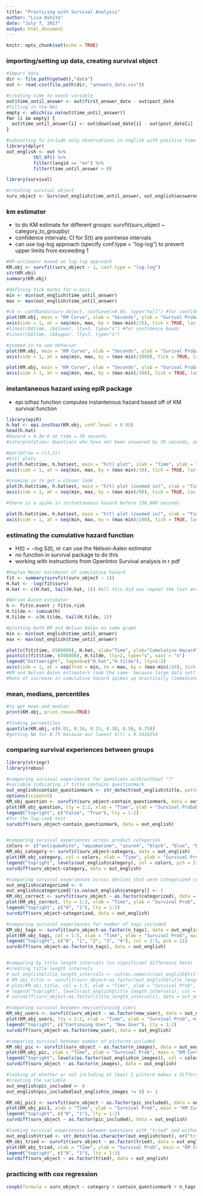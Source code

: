 ```yaml
---
title: "Practicing with Survival Analysis"
author: "Lisa Oshita"
date: "July 7, 2017"
output: html_document
---
```


```r
knitr::opts_chunk$set(echo = TRUE)
```

### importing/setting up data, creating survival object
```r
#import data
dir <- file.path(getwd(),"data")
out <- read.csv(file.path(dir, "answers_data.csv"))

#creating time to event variable
out$time_until_answer <- out$first_answer_date - out$post_date
#filling in the NAs
empty <- which(is.na(out$time_until_answer))
for (i in empty) {
  out$time_until_answer[i] <- out$download_date[i] - out$post_date[i]
}

#subsetting to include only observations in english with positive time to event values
library(dplyr)
out_english <- out %>% 
          tbl_df() %>% 
          filter(langid == "en") %>%
          filter(time_until_answer > 0)

library(survival)

#creating survival object
surv_object <- Surv(out_english$time_until_answer, out_english$answered, type = "right")
```

### km estimator
* to do KM estimate for different groups: survfit(surv_object ~ category_to_groupby)
* confidence intervals: CI for S(t) are pointwise intervals
* can use log-log approach (specify conf.type = "log-log") to prevent upper limits from exceeding 1
```r
#KM estimator based on log-log approach
KM.obj <- survfit(surv_object ~ 1, conf.type = "log-log")
str(KM.obj)
summary(KM.obj)

#defining tick marks for x-axis
min <- min(out_english$time_until_answer)
max <- max(out_english$time_until_answer)

#cb <- confBands(surv_object, confLevel=0.95, type="hall") #for confidence bands
plot(KM.obj, main = "KM Curve", xlab = "Seconds", ylab = "Surival Probability", xaxt = "n")
axis(side = 1, at = seq(min, max, by = (max-min)/15), tick = TRUE, las = 2) #adding more detailed x axis
#lines(cb$time, cb$lower, lty=3, type="s") #for confidence bands
#lines(cb$time, cb$upper, lty=3, type="s")

#zoomed in to see behavior 
plot(KM.obj, main = "KM Curve", xlab = "Seconds", ylab = "Surival Probability", xlim = c(0, 100000), xaxt = "n")
axis(side = 1, at = seq(min, max, by = (max-min)/1000), tick = TRUE, las = 2)

plot(KM.obj, main = "KM Curve", xlab = "Seconds", ylab = "Surival Probability", xlim = c(100000, 1000000), xaxt = "n")
axis(side = 1, at = seq(min, max, by = (max-min)/100), tick = TRUE, las = 2)
```

### instantaneous hazard using epiR package
* epi.isthaz function computes instantenous hazard based off of KM survival function
```r
library(epiR)
h.hat <- epi.insthaz(KM.obj, conf.level = 0.95)
head(h.hat)
#hazard = 4.3e-6 at time = 30 seconds
#interpretation: Questions who have not been answered by 30 seconds, are expected to be answered 4.3e-6 times in the next 2 seconds 

#par(mfrow = c(1,3))
#h(t) plots
plot(h.hat$time, h.hat$est, main = "h(t) plot", xlab = "Time", ylab = "Hazard Rate", type = "s", xaxt = "n")
axis(side = 1, at = seq(min, max, by = (max-min)/10), tick = TRUE, las = 2)

#zooming in to get a closer look
plot(h.hat$time, h.hat$est, main = "h(t) plot (zoomed in)", xlab = "Time", ylab = "Hazard Rate", xlim = c(20,1000000), type = "s", xaxt = "n")
axis(side = 1, at = seq(min, max, by = (max-min)/60), tick = TRUE, las = 2)

#there is a spike in instantaneous hazard before 130,000 seconds

plot(h.hat$time, h.hat$est, main = "h(t) plot (zoomed in)", xlab = "Time", ylab = "Hazard Rate", xlim = c(20,130000), type = "s", xaxt = "n")
axis(side = 1, at = seq(min, max, by = (max-min)/200), tick = TRUE, las = 2)

```

### estimating the cumulative hazard function
* H(t) = −log S(t), or can use the Nelson-Aalen estimator
* no function in survival package to do this
* working with instructions from OpenIntro Survival analysis in r pdf 
```r
#Kaplan Meier estimator of cumulative hazard
fit <- summary(survfit(surv_object ~ 1))
H.hat <- -log(fit$surv)
H.hat <- c(H.hat, tail(H.hat, 1)) #all this did was repeat the last entry? 

#Nelson Aalen estimator
h <- fit$n.event / fit$n.risk
H.tilde <- cumsum(h)
H.tilde <- c(H.tilde, tail(H.tilde, 1))

#plotting both KM and Nelson Aalen on same graph
min <- min(out_english$time_until_answer)
max <- max(out_english$time_until_answer)

plot(c(fit$time, 6500000), H.hat, xlab="Time", ylab="Cumulative Hazard", ylim = range(c(H.hat, H.tilde)), type = "s", xaxt = "n")
points(c(fit$time, 6500000), H.tilde, lty=2, type="s", xaxt = "n")
legend("bottomright", legend=c("H.hat","H.tilde"), lty=1:2)
axis(side = 1, at = seq(from = min, to = max, by = (max-min)/20), tick = TRUE, las = 2)
#KM and Nelson Aalen estimators look the same- because large data set? 
#Rate of increase in cumulative hazard spikes up drastically (immediately after question is posted)- indicating that hazard is increasing on that interval. Rate of increase in cumulative hazard after a certain point, levels out pretty quickly- indicating that hazard is decreasing
```

### mean, medians, percentiles 
```r
#to get mean and median
print(KM.obj, print.rmean=TRUE)

#finding percentiles 
quantile(KM.obj, c(0.01, 0.10, 0.25, 0.30, 0.50, 0.75))
#getting NA for 0.75 because our lowest S(t) = 0.3410254
```

### comparing survival experiences between groups
```r
library(stringr)
library(rebus)

#comparing survival experiences for questions with/without "?"
#variable indicating if title contains questionmark 
out_english$contain_questionmark <- str_detect(out_english$title, pattern = QUESTION)
options(scipen=5)
KM_obj_question <- survfit(surv_object~contain_questionmark, data = out_english)
plot(KM_obj_question, lty = 1:2, xlab = "Time", ylab = "Survival Probability", main = "KM Curves for questions with and without a question mark")
legend("topright", c("False", "True"), lty = 1:2)
#for the log-rank test 
survdiff(surv_object~contain_questionmark, data = out_english)


#comparing survival experiences across product categories
colors <- c("antiquewhite", "aquamarine", "azure4", "black", "blue", "blue4","burlywood4", "chartreuse", "coral", "cornflowerblue", "darkgoldenrod1", "darkgreen", "darkolivegreen1", "darkorchid", "deeppink")
KM_obj_category <- survfit(surv_object~category, data = out_english)
plot(KM_obj_category, col = colors, xlab = "Time", ylab = "Survival Prob", main = "KM Curves by product category")
legend("topright", levels(out_english$category), col = colors, pch = 21, cex = 0.60)
survdiff(surv_object~category, data = out_english)

#comparing survival experiences across devices that were categorized correctly and those that were not
out_english$categorized <- 0
out_english$categorized[!is.na(out_english$category)] <- 1
KM_obj_correct <- survfit(surv_object ~ as.factor(categorized), data = out_english)
plot(KM_obj_correct, lty = 1:2, xlab = "Time", ylab = "Survival Prob", main = "KM Curves for categorized variable")
legend("topright", c("0", "1"), lty = 1:2)
survdiff(surv_object~categorized, data = out_english)

#comparing survival experiences for number of tags included
KM_obj_tags <- survfit(surv_object~as.factor(n_tags), data = out_english)
plot(KM_obj_tags, col = 1:5, xlab = "Time", ylab = "Survival Prob", main = "KM Curves by number of tags included")
legend("topright", c("0", "1", "2", "3", "4"), col = 1:5, pch = 21)
survdiff(surv_object~as.factor(n_tags), data = out_english)


#comparing by title length intervals (no significant difference here)
#creating title length intervals
# out_english$title_length_intervals <- cut(as.numeric(out_english$title_length), breaks = 5)
# KM_obj_title <- survfit(surv_object~as.factor(out_english$title_length_intervals), data = out_english)
# plot(KM_obj_title, col = 1:5, xlab = "Time", ylab = "Survival Prob", main = "KM Curves by intervals of title length")
# legend("topright", levels(out_english$title_length_intervals), col = 1:5, pch = 21)
# survdiff(surv_object~as.factor(title_length_intervals), data = out_english)

#comparing survival between new/continuing users
KM_obj_users <- survfit(surv_object ~ as.factor(new_user), data = out_english)
plot(KM_obj_users, lty = 1:2, xlab = "Time", ylab = "Survival Prob", main = "KM Curves for new/continuing users")
legend("topright", c("Continuing User", "New User"), lty = 1:2)
survdiff(surv_object~as.factor(new_user), data = out_english)

#comparing survival between number of pictures included
KM_obj_pic <- survfit(surv_object ~ as.factor(n_images), data = out_english)
plot(KM_obj_pic, xlab = "Time", ylab = "Survival Prob", main = "KM Curves for n_images", col = colors)
legend("topright", levels(as.factor(out_english$n_images)), col = colors, pch = 21)
survdiff(surv_object ~ as.factor(n_images), data = out_english)

#looking at whether or not including at least 1 picture makes a difference
#creating the variable
out_english$pic_included <- 0
out_english$pic_included[out_english$n_images != 0] <- 1

KM_obj_pic1 <- survfit(surv_object ~ as.factor(pic_included), data = out_english)
plot(KM_obj_pic1, xlab = "Time", ylab = "Survival Prob", main = "KM Curves for n_images", lty = 1:2)
legend("topright", c("0", "1"), lty = 1:2)
survdiff(surv_object ~ as.factor(pic_included), data = out_english)

#looking survival experiences between questions with "tried" and without
out_english$tried <- str_detect(as.character(out_english$text), or("tried", "searched"))
KM_obj_tried <- survfit(surv_object ~ as.factor(tried), data = out_english)
plot(KM_obj_tried, xlab = "Time", ylab = "Survival Prob", main = "KM Curves for questions with/without 'tried'", lty = 1:2)
legend("topright", c("0", "1"), lty = 1:2)
survdiff(surv_object ~ as.factor(tried), data = out_english)
```

### practicing with cox regression 
```r
coxph(formula = surv_object ~ category + contain_questionmark + n_tags + as.factor(new_user) + as.factor(pic_included), data = out_english)
```












  

